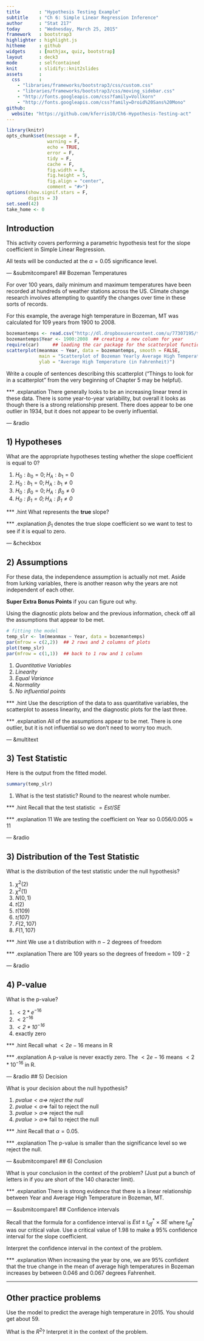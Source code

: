 ```yaml
---
title       : "Hypothesis Testing Example"
subtitle    : "Ch 6: Simple Linear Regression Inference"
author      : "Stat 217"
today       : "Wednesday, March 25, 2015"
framework   : bootstrap3
highlighter : highlight.js 
hitheme     : github      
widgets     : [mathjax, quiz, bootstrap]
layout      : deck3
mode        : selfcontained 
knit        : slidify::knit2slides
assets      : 
  css       : 
    - "libraries/frameworks/bootstrap3/css/custom.css"
    - "libraries/frameworks/bootstrap3/css/moving_sidebar.css"
    - "http://fonts.googleapis.com/css?family=Vollkorn"
    - "http://fonts.googleapis.com/css?family=Droid%20Sans%20Mono"
github:
  website: "https://github.com/kferris10/Ch6-Hypothesis-Testing-act"
---
```


```r
library(knitr)
opts_chunk$set(message = F, 
               warning = F, 
               echo = TRUE, 
               error = F, 
               tidy = F, 
               cache = F, 
               fig.width = 8, 
               fig.height = 5, 
               fig.align = "center", 
               comment = "#>")
options(show.signif.stars = F, 
        digits = 3)
set.seed(42)
take_home <- 0
```

## Introduction

This activity covers performing a parametric hypothesis test for the slope coefficient in Simple Linear Regression. 

All tests will be conducted at the $\alpha = 0.05$ significance level.

--- &submitcompare1
## Bozeman Temperatures 

For over 100 years, daily minimum and maximum temperatures have been recorded at hundreds of weather stations across the US.  Climate change research involves attempting to quantify the changes over time in these sorts of records.  

For this example, the average high temperature in Bozeman, MT was calculated for 109 years from 1900 to 2008.

```r
bozemantemps <- read.csv("http://dl.dropboxusercontent.com/u/77307195/tempMV.csv")
bozemantemps$Year <- 1900:2008  ## creating a new column for year
require(car)     ## loading the car package for the scatterplot function
scatterplot(meanmax ~ Year, data = bozemantemps, smooth = FALSE, 
            main = "Scatterplot of Bozeman Yearly Average High Temperatures", 
            ylab = "Average High Temperature (in Fahrenheit)")
```

Write a couple of sentences describing this scatterplot ("Things to look for in a scatterplot" from the very beginning of Chapter 5 may be helpful).

*** .explanation
There generally looks to be an increasing linear trend in these data.  There is some year-to-year variability, but overall it looks as though there is a strong relationship present.  There does appear to be one outlier in 1934, but it does not appear to be overly influential.

--- &radio

## 1) Hypotheses

What are the appropriate hypotheses testing whether the slope coefficient is equal to 0?

1. $H_0: b_0 = 0; H_A: b_1 = 0$
2. $H_0: b_1 = 0; H_A: b_1 \neq 0$
3. $H_0: \beta_0 = 0; H_A: \beta_0 \neq 0$
4. _$H_0: \beta_1 = 0; H_A: \beta_1 \neq 0$_

*** .hint
What represents the **true** slope?

*** .explanation
$\beta_1$ denotes the true slope coefficient so we want to test to see if it is equal to zero.

--- &checkbox

## 2) Assumptions

For these data, the independence assumption is actually not met.  Aside from lurking variables, there is another reason why the years are not independent of each other.  

**Super Extra Bonus Points** if you can figure out why.

Using the diagnostic plots below and the previous information, check off all the assumptions that appear to be met.

```r
# fitting the model
temp_slr <- lm(meanmax ~ Year, data = bozemantemps)
par(mfrow = c(2,2))  ## 2 rows and 2 columns of plots
plot(temp_slr)
par(mfrow = c(1,1))  ## back to 1 row and 1 column
```

1. _Quantitative Variables_
2. _Linearity_
3. _Equal Variance_
4. _Normality_
5. _No influential points_

*** .hint
Use the description of the data to ass quantitative variables, the scatterplot to assess linearity, and the diagnostic plots for the last three.

*** .explanation
All of the assumptions appear to be met.  There is one outlier, but it is not influential so we don't need to worry too much.

--- &multitext

## 3) Test Statistic

Here is the output from the fitted model.  

```r
summary(temp_slr)
```

1. What is the test statistic?  Round to the nearest whole number.

*** .hint
Recall that the test statistic $= Est / SE$

*** .explanation
<span class = "answer">11</span>
We are testing the coefficient on Year so $0.056 / 0.005 \approx 11$

--- &radio

## 3) Distribution of the Test Statistic

What is the distribution of the test statistic under the null hypothesis?

1. $\chi^2(2)$
2. $\chi^2(1)$
3. $N(0,1)$
4. $t(2)$
5. $t(109)$
6. _$t(107)$_
7. $F(2,107)$
8. $F(1,107)$

*** .hint
We use a t distribution with $n-2$ degrees of freedom

*** .explanation
There are 109 years so the degrees of freedom = 109 - 2

--- &radio

## 4) P-value

What is the p-value?

1. $< 2 * e^{-16}$
2. $< 2^{-16}$
3. _$< 2 * 10^{-16}$_
4. exactly zero

*** .hint 
Recall what $< 2e-16$ means in R

*** .explanation
A p-value is never exactly zero.  The $< 2e-16$ means $< 2 * 10^{-16}$ in R.

--- &radio
## 5) Decision

What is your decision about the null hypothesis?

1. _$pvalue < \alpha \Rightarrow$ reject the null_
2. $pvalue < \alpha \Rightarrow$ fail to reject the null
3. $pvalue > \alpha \Rightarrow$ reject the null
4. $pvalue > \alpha \Rightarrow$ fail to reject the null

*** .hint
Recall that $\alpha = 0.05$.

*** .explanation
The p-value is smaller than the significance level so we reject the null.

--- &submitcompare1
## 6) Conclusion

What is your conclusion in the context of the problem?  (Just put a bunch of letters in if you are short of the 140 character limit).

*** .explanation
There is strong evidence that there is a linear relationship between Year and Average High Temperature in Bozeman, MT.

--- &submitcompare1
## Confidence intervals

Recall that the formula for a confidence interval is $Est \pm t_{df}^* \times SE$ where $t_{df}^*$ was our critical value.  Use a critical value of 1.98 to make a 95% confidence interval for the slope coefficient.

Interpret the confidence interval in the context of the problem.

*** .explanation
When increasing the year by one, we are 95% confident that the true change in the mean of average high temperatures in Bozeman increases by between 0.046 and 0.067 degrees Fahrenheit.

---
## Other practice problems

Use the model to predict the average high temperature in 2015.  You should get about 59.

What is the $R^2$?  Interpret it in the context of the problem.





